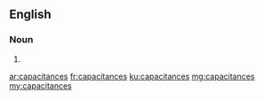 ==English==

===Noun===
{{head|en}}

# {{plural of|capacitance}}

[[ar:capacitances]]
[[fr:capacitances]]
[[ku:capacitances]]
[[mg:capacitances]]
[[my:capacitances]]